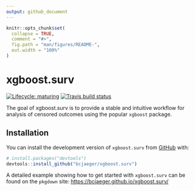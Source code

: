 ```yaml
---
output: github_document
---
```


<!-- README.md is generated from README.Rmd. Please edit that file -->

```r
knitr::opts_chunk$set(
  collapse = TRUE,
  comment = "#>",
  fig.path = "man/figures/README-",
  out.width = "100%"
)
```

# xgboost.surv

<!-- badges: start -->
[![Lifecycle: maturing](https://img.shields.io/badge/lifecycle-maturing-blue.svg)](https://www.tidyverse.org/lifecycle/#maturing)
[![Travis build status](https://travis-ci.org/bcjaeger/xgboost.surv.svg?branch=master)](https://travis-ci.org/bcjaeger/xgboost.surv)
<!-- badges: end -->

The goal of xgboost.surv is to provide a stable and intuitive workflow
for analysis of censored outcomes using the popular `xgboost` package.

## Installation

<!-- You can install the released version of xgboost.surv from [CRAN](https://CRAN.R-project.org) with: -->

<!-- ``` r -->
<!-- install.packages("xgboost.surv") -->
<!-- ``` -->

You can install the development version of `xgboost.surv` from [GitHub](https://github.com/) with:

``` r
# install.packages("devtools")
devtools::install_github("bcjaeger/xgboost.surv")
```
A detailed example showing how to get started with `xgboost.surv` can be found on the `pkgdown` site: [https://bcjaeger.github.io/xgboost.surv/](https://bcjaeger.github.io/xgboost.surv/)
